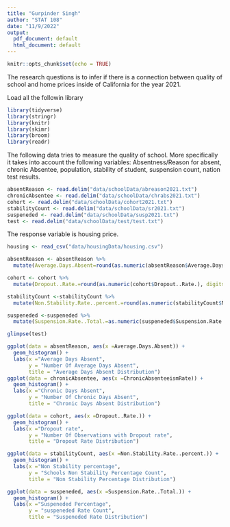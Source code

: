```yaml
---
title: "Gurpinder Singh"
author: "STAT 108"
date: "11/9/2022"
output:
  pdf_document: default
  html_document: default
---
```


```r
knitr::opts_chunk$set(echo = TRUE)
```
The research questions is to infer if there is a connection between quality of school and home prices inside of California for the year 2021.

Load all the followin library
```r
library(tidyverse)
library(stringr)
library(knitr)
library(skimr)
library(broom)
library(readr)
```
The following data tries to measure the quality of school. More specifically it takes into account the following variables: Absentness/Reason for absent, chronic Absentee, population, stability of student, suspension count, nation test results.
```r
absentReason <- read.delim("data/schoolData/abreason2021.txt")
chronicAbsentee <- read.delim("data/schoolData/chrabs2021.txt")
cohort <- read.delim("data/schoolData/cohort2021.txt")
stabilityCount <- read.delim("data/schoolData/sr2021.txt")
suspeneded <- read.delim("data/schoolData/susp2021.txt")
test <- read.delim("data/schoolData/test/test.txt")

```
The response variable is housing price. 
```r
housing <- read_csv("data/housingData/housing.csv")
```

```r
absentReason <- absentReason %>% 
  mutate(Average.Days.Absent=round(as.numeric(absentReason$Average.Days.Absent), digits = 0))

cohort <- cohort %>% 
  mutate(Dropout..Rate.=round(as.numeric(cohort$Dropout..Rate.), digits = 0))

stabilityCount <-stabilityCount %>% 
  mutate(Non.Stability.Rate..percent.=round(as.numeric(stabilityCount$Non.Stability.Rate..percent.), digits = 0))

suspeneded <-suspeneded %>% 
  mutate(Suspension.Rate..Total.=as.numeric(suspeneded$Suspension.Rate..Total., digits = 0))
```
```r
glimpse(test)
```


```r
ggplot(data = absentReason, aes(x =Average.Days.Absent)) +
  geom_histogram() +
  labs(x ="Average Days Absent",
       y = "Number Of Average Days Absent", 
       title = "Average Days Absent Distribution")
ggplot(data = chronicAbsentee, aes(x =ChronicAbsenteeismRate)) +
  geom_histogram() +
  labs(x ="Chronic Days Absent",
       y = "Number Of Chronic Days Absent", 
       title = "Chronic Days Absent Distribution")

ggplot(data = cohort, aes(x =Dropout..Rate.)) +
  geom_histogram() +
  labs(x ="Dropout rate",
       y = "Number Of Observations with Dropout rate", 
       title = "Dropout Rate Distribution")

ggplot(data = stabilityCount, aes(x =Non.Stability.Rate..percent.)) +
  geom_histogram() +
  labs(x ="Non Stability percentage",
       y = "Schools Non Stability Percentage Count", 
       title = "Non Stability Percentage Distribution")

ggplot(data = suspeneded, aes(x =Suspension.Rate..Total.)) +
  geom_histogram() +
  labs(x ="Suspeneded Percentage",
       y = "suspeneded Rate Count", 
       title = "Suspeneded Rate Distribution")
```